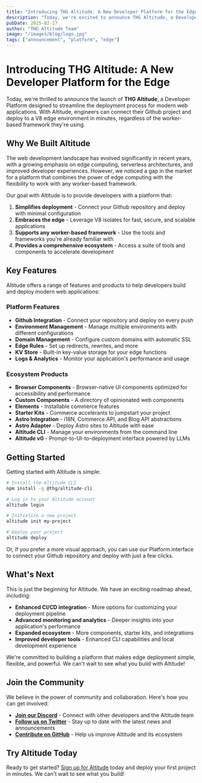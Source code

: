 ```yaml
---
title: "Introducing THG Altitude: A New Developer Platform for the Edge"
description: "Today, we're excited to announce THG Altitude, a Developer Platform where engineers can connect their Github project and deploy to a V8 edge environment in minutes."
pubDate: 2025-02-27
author: "THG Altitude Team"
image: "/images/blog/logo.jpg"
tags: ["announcement", "platform", "edge"]
---
```


# Introducing THG Altitude: A New Developer Platform for the Edge

Today, we're thrilled to announce the launch of **THG Altitude**, a Developer Platform designed to streamline the deployment process for modern web applications. With Altitude, engineers can connect their Github project and deploy to a V8 edge environment in minutes, regardless of the worker-based framework they're using.

## Why We Built Altitude

The web development landscape has evolved significantly in recent years, with a growing emphasis on edge computing, serverless architectures, and improved developer experiences. However, we noticed a gap in the market for a platform that combines the power of edge computing with the flexibility to work with any worker-based framework.

Our goal with Altitude is to provide developers with a platform that:

1. **Simplifies deployment** - Connect your Github repository and deploy with minimal configuration
2. **Embraces the edge** - Leverage V8 isolates for fast, secure, and scalable applications
3. **Supports any worker-based framework** - Use the tools and frameworks you're already familiar with
4. **Provides a comprehensive ecosystem** - Access a suite of tools and components to accelerate development

## Key Features

Altitude offers a range of features and products to help developers build and deploy modern web applications:

### Platform Features

- **Github Integration** - Connect your repository and deploy on every push
- **Environment Management** - Manage multiple environments with different configurations
- **Domain Management** - Configure custom domains with automatic SSL
- **Edge Rules** - Set up redirects, rewrites, and more
- **KV Store** - Built-in key-value storage for your edge functions
- **Logs & Analytics** - Monitor your application's performance and usage

### Ecosystem Products

- **Browser Components** - Browser-native UI components optimized for accessibility and performance
- **Custom Components** - A directory of opinionated web components
- **Elements** - Installable commerce features
- **Starter Kits** - Commerce accelerants to jumpstart your project
- **Astro Integration** - i18N, Commerce API, and Blog API abstractions
- **Astro Adapter** - Deploy Astro sites to Altitude with ease
- **Altitude CLI** - Manage your environments from the command line
- **Altitude v0** - Prompt-to-UI-to-deployment interface powered by LLMs

## Getting Started

Getting started with Altitude is simple:

```bash
# Install the Altitude CLI
npm install -g @thg/altitude-cli

# Log in to your Altitude account
altitude login

# Initialize a new project
altitude init my-project

# Deploy your project
altitude deploy
```

Or, if you prefer a more visual approach, you can use our Platform interface to connect your Github repository and deploy with just a few clicks.

## What's Next

This is just the beginning for Altitude. We have an exciting roadmap ahead, including:

- **Enhanced CI/CD integration** - More options for customizing your deployment pipeline
- **Advanced monitoring and analytics** - Deeper insights into your application's performance
- **Expanded ecosystem** - More components, starter kits, and integrations
- **Improved developer tools** - Enhanced CLI capabilities and local development experience

We're committed to building a platform that makes edge deployment simple, flexible, and powerful. We can't wait to see what you build with Altitude!

## Join the Community

We believe in the power of community and collaboration. Here's how you can get involved:

- **[Join our Discord](https://discord.gg/thgaltitude)** - Connect with other developers and the Altitude team
- **[Follow us on Twitter](https://twitter.com/thgaltitude)** - Stay up to date with the latest news and announcements
- **[Contribute on GitHub](https://github.com/thg-altitude)** - Help us improve Altitude and its ecosystem

## Try Altitude Today

Ready to get started? [Sign up for Altitude](https://www.thgaltitude.com/signup) today and deploy your first project in minutes. We can't wait to see what you build!